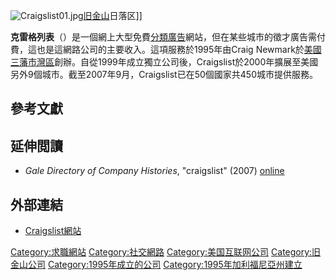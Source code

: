 {{Infobox company
| company_name     = Craigslist公司
| company_logo     = [[File:Craigslist.svg|center]]
| company_type     = [[私營|私營]]
| genre            = 
| foundation       = 1995年（1999年獨立）
| founder         = Craig Newmark
| location = {{USA}}[[三藩市灣區|三藩市灣區]]<ref>{{cite web|accessdate=2008-05-08|url=http://www.hoovers.com/craigslist/--ID__129617--/free-co-factsheet.xhtml|title=craigslist - Company Overview|publisher=[[Hoover's|Hoover's]]|archive-date=2015-01-12|archive-url=https://web.archive.org/web/20150112152331/http://www.hoovers.com/craigslist/--ID__129617--/free-co-factsheet.xhtml|dead-url=no}}</ref>
| area_served      = 50個國家共450城市
| key_people       = Jim Buckmaster (CEO)
| industry         = 
| products         = 
| services         = 
| revenue          = 不公開
| owner         = Craig Newmark
| operating_income = 
| net_income       = 
| num_employees    = 30
| parent           = 
| divisions        = 
| subsid           = 
| company_slogan   = 
}}
[[Image:Craigslist01.jpg|right]][[旧金山|旧金山]]日落区]]

'''克雷格列表'''（{{lang-en|'''Craigslist'''}}）是一個網上大型免費[[分類廣告|分類廣告]]網站，但在某些城市的徵才廣告需付費，這也是這網路公司的主要收入。這項服務於1995年由Craig Newmark於[[美國|美國]][[三藩市灣區|三藩市灣區]]創辦。自從1999年成立獨立公司後，Craigslist於2000年擴展至美國另外9個城市。截至2007年9月，Craigslist已在50個國家共450城市提供服務。

== 參考文獻 ==
{{reflist}}

==延伸閲讀==
{{refbegin}}
* ''Gale Directory of Company Histories'', "craigslist" (2007) [https://web.archive.org/web/20150302201000/http://www.answers.com/topic/craigslist online]
{{refend}}

== 外部連結 ==
*[http://www.craigslist.org Craigslist網站]{{Wayback|url=http://www.craigslist.org/ |date=20080518031847 }}

{{共享经济}}
{{Website-stub}}

[[Category:求職網站|Category:求職網站]]
[[Category:社交網路|Category:社交網路]]
[[Category:美国互联网公司|Category:美国互联网公司]]
[[Category:旧金山公司|Category:旧金山公司]]
[[Category:1995年成立的公司|Category:1995年成立的公司]]
[[Category:1995年加利福尼亞州建立|Category:1995年加利福尼亞州建立]]